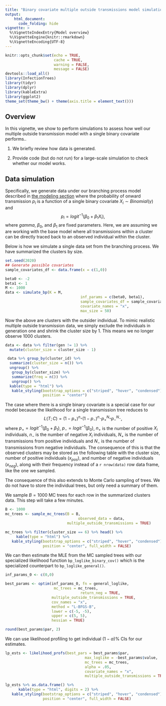 ```yaml
---
title: "Binary covariate multiple outside transmissions model simulations"
output:
    html_document:
      code_folding: hide
vignette: >
  %\VignetteIndexEntry{Model overview}
  %\VignetteEngine{knitr::rmarkdown}
  %\VignetteEncoding{UTF-8}
---
```


```r
knitr::opts_chunk$set(echo = TRUE,
                      cache = TRUE,
                      warning = FALSE,
                      message = FALSE)
devtools::load_all()
library(InfectionTrees)
library(tidyr)
library(dplyr)
library(kableExtra)
library(ggplot2)
theme_set(theme_bw() + theme(axis.title = element_text()))
```


##  Overview

In this vignette, we show to perform simulations to assess how well our multiple outside transmission model with a single binary covariate performs.. 

1. We briefly review how data is generated.

2. Provide code (but do not run) for a large-scale simulation to check whether our model works.
  



## Data simulation

Specifically, we generate data under our branching process model described in [the modeling section](model-overview.html) where the probability of onward transmission $p_i$ is a function of a single binary covariate $X_i \sim Binomial \left (\gamma \right )$  and 
$$
p_i = logit^{-1}\left (\beta_0 + \beta_1 X_i \right ),
$$
where $gamma$, $\beta_0$, and $\beta_1$ are fixed parameters.  Here, we are assuming we are working with the base model where all transmissions within a cluster can be directly traced back to an observed individual within the cluster.


Below is how we simulate a single data set from the branching process.  We have summarized the clusters by size.

```r
set.seed(2020)
## Generate possible covariates 
sample_covariates_df <- data.frame(x = c(1,0))

beta0 <- -2
beta1 <- 1
M <- 1000
data <- simulate_bp(K = M,
                                  inf_params = c(beta0, beta1),
                                  sample_covariates_df = sample_covariates_df,
                                  covariate_names = "x",
                                  max_size = 50)

```

Now the above are clusters with the outsider individual.  To mimic realistic multiple outside transmission data, we simply exclude the individuals in generation one and shrink the cluster size by 1.  This means we no longer observe 1000 clusters.

```r
data <- data %>% filter(gen != 1) %>%
  mutate(cluster_size = cluster_size - 1)

 data %>% group_by(cluster_id) %>%
  summarize(cluster_size = n()) %>%
  ungroup() %>%
   group_by(cluster_size) %>%
   summarize(freq = n()) %>%
   ungroup() %>%
  kable(type = "html") %>%
   kable_styling(bootstrap_options = c("striped", "hover", "condensed"), full_width = F,
                 position = "center")


```



The case where there is a single binary covariate is a special case for our model because the likelihood for a single transmission tree reduces to
$$
L(T;C)  = (1-p_+)^{n_+}(1-p_-)^{n_-}p_+^{N_+}p_-^{N_-},
$$
where $p_+ = logit^{-1}(\beta_0 + \beta_1)$, $p_- = logit^{-1}(\beta_0)$, $n_+$ is the number of positive $X_i$ individuals, $n_-$ is the number of negative $X_i$ individuals, $N_+$ is the number of transmissions from positive individuals and $N_-$ is the number of transmissions from negative individuals.  The consequence of this is that the observed clusters may be stored as the following table with the cluster size, number of positive individuals ($x_{pos})$, and number of negative individuals ($x_{neg}$), along with their frequency instead of a `r nrow(data)` row data frame, like the one we sampled.


The consequence of this also extends to Monte Carlo sampling of trees.  We do not have to store the individual trees, but only need a summary of them.

We sample $B= 1000$ MC trees for each row in the summarized clusters data.  This step will take a few minutes.

```r
B <- 1000
mc_trees <- sample_mc_trees(B = B,
                                 observed_data = data,
                            multiple_outside_transmissions = TRUE)

mc_trees %>% filter(cluster_size == 6) %>% head() %>%
     kable(type = "html") %>%
   kable_styling(bootstrap_options = c("striped", "hover", "condensed"),
                 position = "center", full_width = FALSE)

```


We can then estimate the MLE from the MC sampled trees with our specialized likelihood function `bp_loglike_binary_cov()` which is the specialized counterpart to `bp_loglike_general()`.

```r
inf_params_0 <- c(0,0)

best_params <- optim(inf_params_0, fn = general_loglike,
                      mc_trees = mc_trees,
                                  return_neg = TRUE,
                     multiple_outside_transmissions = TRUE,
                     cov_names = "x",
                     method = "L-BFGS-B",
                     lower = c(-5, -5),
                     upper = c(5, 5),
                     hessian = TRUE)

round(best_params$par, 2)
```


We can use likelihood profiling to get individual $(1-\alpha$)\% CIs for our estimates.

```r
lp_ests <- likelihood_profs(best_pars = best_params$par,
                                    max_loglike = -best_params$value,
                                    mc_trees = mc_trees,
                                    alpha = .05,
                                    covariate_names = "x",
                                    multiple_outside_transmissions = TRUE)

lp_ests %>% as.data.frame() %>%
      kable(type = "html", digits = 2) %>%
   kable_styling(bootstrap_options = c("striped", "hover", "condensed"),
                 position = "center", full_width = FALSE)

```
